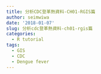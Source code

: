 ```yaml
---
title: 分析CDC登革熱資料-CH01-RGIS篇
author: seimwiwa
date: '2018-01-07'
slug: 分析cdc登革熱資料-ch01-rgis篇
categories:
  - R tutorial
tags:
  - GIS
  - CDC
  - Dengue fever
---
```


